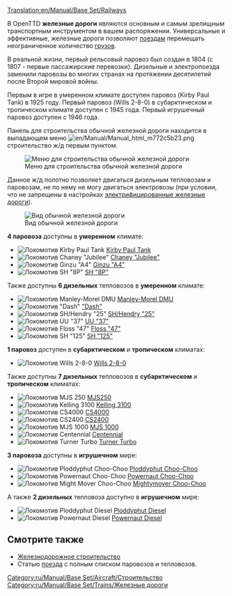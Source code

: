 [[Translation:en/Manual/Base Set/Railways]]
{{ru/Manual/Base Set/Типы железных дорог}}

В OpenTTD '''железные дороги''' являются основным и самым зрелищным транспортным инструментом в вашем распоряжении. Универсальные и эффективные, железные дороги позволяют [[ru/Manual/Поезда|поездам]] перемещать неограниченное количество [[ru/Manual/Груз|грузов]].

В реальной жизни, первый рельсовый паровоз был создан в 1804 (с 1807 - первые пассажирские перевозки). Дизельные и электропоезда  заменили паровозы во многих странах на протяжении десятилетий после Второй мировой войны.

Первым в игре в умеренном климате доступен паровоз (Kirby Paul Tank) в 1925 году. Первый паровоз (Wills 2-8-0) в субарктическом и тропическом климате доступен с 1945 года. Первый игрушечный паровоз доступен с 1946 года.

Панель для строительства обычной железной дороги находится в выпадающем меню [[File:en/Manual/Manual html m772c5b23.png]] строительство ж/д первым пунктом.

[[File:ru/Manual/Openttd-rail1.png|none|Меню для строительства обычной железной дороги]]

Данное ж/д полотно позволяет двигаться дизельным тепловозам и паровозам, не по нему не могу двигаться электровозы (при условии, что не запрещены в настройках [[ru/Manual/Base Set/Электрифицированные железные дороги|электрифицированные железные дороги]]).

[[File:en/Manual/Base Set/Railway.png|none|frame|Вид обычной железной дороги]]

'''4 паровоза''' доступны в '''умеренном''' климате:
*[[File:en/Manual/Base Set/Trains/Kirbypaultank.png|Локомотив Kirby Paul Tank]] [[ru/Manual/Base Set/Trains/Kirby Paul Tank|Kirby Paul Tank]]
*[[File:en/Manual/Base Set/Trains/Chaneyjubilee.png|Локомотив Chaney "Jubilee"]] [[ru/Manual/Base Set/Trains/Chaney 'Jubilee'|Chaney "Jubilee"]]
*[[File:en/Manual/Base Set/Trains/Ginzua4.png|Локомотив Ginzu "A4"]] [[ru/Manual/Base Set/Trains/Ginzu 'A4'|Ginzu "A4"]]
*[[File:en/Manual/Base Set/Trains/Sh8p.png|Локомотив SH "8P"]] [[ru/Manual/Base Set/Trains/SH '8P'|SH "8P"]]
Также доступны '''6 дизельных''' тепловозов в '''умеренном''' климате:
*[[File:en/Manual/Base Set/Trains/Manleymoreldmu.png|Локомотив Manley-Morel DMU]] [[ru/Manual/Base Set/Trains/Manley-Morel DMU|Manley-Morel DMU]]
*[[File:en/Manual/Base Set/Trains/Dash.png|Локомотив "Dash"]] [[ru/Manual/Base Set/Trains/Dash|"Dash"]]
*[[File:en/Manual/Base Set/Trains/Shhendry25.png|Локомотив SH/Hendry "25"]] [[ru/Manual/Base Set/Trains/Hendry '25'|SH/Hendry "25"]]
*[[File:en/Manual/Base Set/Trains/Uu37.png|Локомотив UU "37"]] [[ru/Manual/Base Set/Trains/UU '37'|UU "37"]]
*[[File:en/Manual/Base Set/Trains/Floss47.png|Локомотив Floss "47"]] [[ru/Manual/Base Set/Trains/Floss '47'|Floss "47"]]
*[[File:en/Manual/Base Set/Trains/Sh125.png|Локомотив SH "125"]] [[ru/Manual/Base Set/Trains/SH '125'|SH "125"]]

'''1 паровоз''' доступен в '''субарктическом''' и '''тропическом''' климатах:
*[[File:en/Manual/Base Set/Trains/Wills280.png|Локомотив Wills 2-8-0]] [[ru/Manual/Base Set/Trains/Wills 2-8-0|Wills 2-8-0]]
Также доступны '''7 дизельных''' тепловозов в '''субарктическом''' и '''тропическом''' климатах:
*[[File:en/Manual/Base Set/Trains/Mjs250.png|Локомотив MJS 250]] [[ru/Manual/Base Set/Trains/MJS250|MJS250]]
*[[File:en/Manual/Base Set/Trains/Kelling3100.png|Локомотив Kelling 3100]] [[ru/Manual/Base Set/Trains/Kelling 3100|Kelling 3100]]
*[[File:en/Manual/Base Set/Trains/Cs4000.png|Локомотив CS4000]] [[ru/Manual/Base Set/Trains/CS4000|CS4000]]
*[[File:en/Manual/Base Set/Trains/Cs2400.png|Локомотив CS2400]] [[ru/Manual/Base Set/Trains/CS2400|CS2400]]
*[[File:en/Manual/Base Set/Trains/Mjs1000.png|Локомотив MJS 1000]] [[ru/Manual/Base Set/Trains/MJS 1000|MJS 1000]]
*[[File:en/Manual/Base Set/Trains/Centennial.png|Локомотив Centennial]] [[ru/Manual/Base Set/Trains/Centennial|Centennial]]
*[[File:en/Manual/Base Set/Trains/Turnerturbo.png|Локомотив Turner Turbo]] [[ru/Manual/Base Set/Trains/Turner Turbo|Turner Turbo]]

'''3 паровоза''' доступны в '''игрушечном''' мире:
*[[File:en/Manual/Base Set/Trains/Ploddyphutchoochoo.png|Локомотив Ploddyphut Choo-Choo]] [[ru/Manual/Base Set/Trains/Ploddyphut Choo-Choo|Ploddyphut Choo-Choo]]
*[[File:en/Manual/Base Set/Trains/Powernautchoochoo.png|Локомотив Powernaut Choo-Choo]] [[ru/Manual/Base Set/Trains/Powernaut Choo-Choo|Powernaut Choo-Choo]]
*[[File:en/Manual/Base Set/Trains/Mightymoverchoochoo.png|Локомотив Might Mover Choo-Choo]] [[ru/Manual/Base Set/Trains/Mightymover Choo-Choo|Mightymover Choo-Choo]]
А также '''2 дизельных''' тепловоза доступно в '''игрушечном''' мире:
*[[File:en/Manual/Base Set/Trains/Ploddyphutdiesel.png|Локомотив Ploddyphut Diesel]] [[ru/Manual/Base Set/Trains/Ploddyphut Diesel|Ploddyphut Diesel]]
*[[File:en/Manual/Base Set/Trains/Powernautdiesel.png|Локомотив Powernaut Diesel]] [[ru/Manual/Base Set/Trains/Powernaut Diesel|Powernaut Diesel]]

==Смотрите также==
*[[ru/Manual/Железнодорожное строительство|Железнодорожное строительство]]
*Статью [[ru/Manual/Поезда|поезда]] с полным списком паровозов и тепловозов.

[[Category:ru/Manual/Base Set/Aircraft/Строительство]]
[[Category:ru/Manual/Base Set/Trains/Железные дороги]]